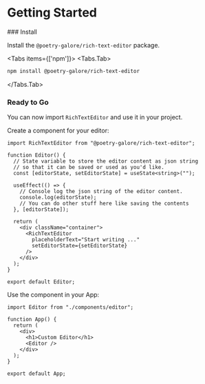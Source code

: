 
# Getting Started

<Steps>
### Install

Install the `@poetry-galore/rich-text-editor` package.

<Tabs items={['npm']}>
  <Tabs.Tab>

```bash copy
npm install @poetry-galore/rich-text-editor
```

  </Tabs.Tab>
</Tabs>
 
### Ready to Go

You can now import `RichTextEditor` and use it in your project.

Create a component for your editor:

```tsx copy filename="components/editor.tsx"
import RichTextEditor from "@poetry-galore/rich-text-editor";

function Editor() {
  // State variable to store the editor content as json string
  // so that it can be saved or used as you'd like.
  const [editorState, setEditorState] = useState<string>("");

  useEffect(() => {
    // Console log the json string of the editor content.
    console.log(editorState);
    // You can do other stuff here like saving the contents
  }, [editorState]);

  return (
    <div className="container">
      <RichTextEditor
        placeholderText="Start writing ..."
        setEditorState={setEditorState}
      />
    </div>
  );
}

export default Editor;
```

Use the component in your App:

```tsx copy filename="App.tsx"
import Editor from "./components/editor";

function App() {
  return (
    <div>
      <h1>Custom Editor</h1>
      <Editor />
    </div>
  );
}

export default App;
```

</Steps>
